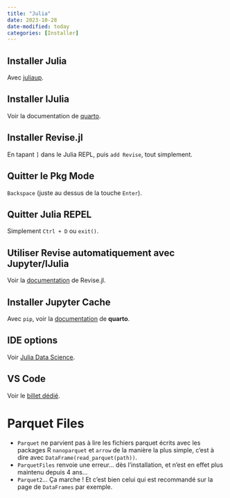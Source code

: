 ```yaml
---
title: "Julia"
date: 2023-10-28
date-modified: today
categories: [Installer]
---
```


## Installer Julia

Avec [juliaup](https://github.com/JuliaLang/juliaup#mac-and-linux).

## Installer IJulia

Voir la documentation de [quarto](https://quarto.org/docs/computations/julia.html#ijulia).

## Installer Revise.jl

En tapant `]` dans le Julia REPL, puis `add Revise`, tout simplement.

## Quitter le Pkg Mode

`Backspace` (juste au dessus de la touche `Enter`).

## Quitter Julia REPEL

Simplement `Ctrl + D` ou `exit()`.

## Utiliser Revise automatiquement avec Jupyter/IJulia

Voir la [documentation](https://timholy.github.io/Revise.jl/stable/config/#Using-Revise-automatically-within-Jupyter/IJulia) de Revise.jl.

## Installer Jupyter Cache

Avec `pip`, voir la [documentation](https://quarto.org/docs/computations/julia.html#installing-jupyter) de **quarto**.

## IDE options

Voir [Julia Data Science](https://juliadatascience.io/ide).

## VS Code

Voir le [billet dédié](https://tblk.github.io/excercices/visual-studio/).

# Parquet Files

- `Parquet` ne parvient pas à lire les fichiers parquet écrits avec les packages R `nanoparquet` et `arrow` de la manière la plus simple, c'est à dire avec `DataFrame(read_parquet(path))`.
- `ParquetFiles` renvoie une erreur... dès l'installation, et n'est en effet plus maintenu depuis 4 ans...
- `Parquet2`... Ça marche ! Et c'est bien celui qui est recommandé sur la page de `DataFrames` par exemple.
